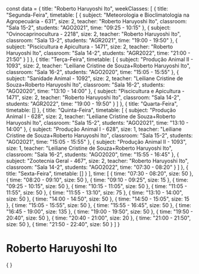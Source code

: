 const data = {
  title: "Roberto Haruyoshi Ito",
  weekClasses: [
    {
      title: "Segunda-Feira",
      timetable: [
        {
          subject: "Meteorologia e Bioclimatologia na Agropecuária - 631",
          size: 2,
          teacher: "Roberto Haruyoshi Ito",
          classroom: "Sala 15-2",
          students: "AGO2021",
          time: "09:25 - 10:15"
        },
        {
          subject: "Ovinocaprinocultura - 2218",
          size: 2,
          teacher: "Roberto Haruyoshi Ito",
          classroom: "Sala 13-2",
          students: "AGR2021",
          time: "19:00 - 19:50"
        },
        {
          subject: "Piscicultura e Apicultura - 1471",
          size: 2,
          teacher: "Roberto Haruyoshi Ito",
          classroom: "Sala 14-2",
          students: "AGR2022",
          time: "21:00 - 21:50"
        }
      ]
    },
    {
      title: "Terça-Feira",
      timetable: [
        {
          subject: "Produção Animal II - 1093",
          size: 2,
          teacher: "Leiliane Cristine de Souza+Roberto Haruyoshi Ito",
          classroom: "Sala 16-2",
          students: "AGO2020",
          time: "15:05 - 15:55"
        },
        {
          subject: "Sanidade Animal - 1092",
          size: 2,
          teacher: "Leiliane Cristine de Souza+Roberto Haruyoshi Ito",
          classroom: "Sala 16-2",
          students: "AGO2020",
          time: "13:10 - 14:00"
        },
        {
          subject: "Piscicultura e Apicultura - 1471",
          size: 2,
          teacher: "Roberto Haruyoshi Ito",
          classroom: "Sala 14-2",
          students: "AGR2022",
          time: "19:00 - 19:50"
        }
      ]
    },
    {
      title: "Quarta-Feira",
      timetable: []
    },
    {
      title: "Quinta-Feira",
      timetable: [
        {
          subject: "Produção Animal I - 628",
          size: 2,
          teacher: "Leiliane Cristine de Souza+Roberto Haruyoshi Ito",
          classroom: "Sala 15-2",
          students: "AGO2021",
          time: "13:10 - 14:00"
        },
        {
          subject: "Produção Animal I - 628",
          size: 1,
          teacher: "Leiliane Cristine de Souza+Roberto Haruyoshi Ito",
          classroom: "Sala 15-2",
          students: "AGO2021",
          time: "15:05 - 15:55"
        },
        {
          subject: "Produção Animal II - 1093",
          size: 1,
          teacher: "Leiliane Cristine de Souza+Roberto Haruyoshi Ito",
          classroom: "Sala 16-2",
          students: "AGO2020",
          time: "15:55 - 16:45"
        },
        {
          subject: "Zootecnia Geral - 467",
          size: 2,
          teacher: "Roberto Haruyoshi Ito",
          classroom: "Sala 14-2",
          students: "AGO2022",
          time: "07:30 - 08:20"
        }
      ]
    },
    {
      title: "Sexta-Feira",
      timetable: []
    }
  ],
  time: [
    {
      time: "07:30 - 08:20",
      size: 50
    },
    {
      time: "08:20 - 09:10",
      size: 50
    },
    {
      time: "09:10 - 09:25",
      size: 15
    },
    {
      time: "09:25 - 10:15",
      size: 50
    },
    {
      time: "10:15 - 11:05",
      size: 50
    },
    {
      time: "11:05 - 11:55",
      size: 50
    },
    {
      time: "11:55 - 13:10",
      size: 75
    },
    {
      time: "13:10 - 14:00",
      size: 50
    },
    {
      time: "14:00 - 14:50",
      size: 50
    },
    {
      time: "14:50 - 15:05",
      size: 15
    },
    {
      time: "15:05 - 15:55",
      size: 50
    },
    {
      time: "15:55 - 16:45",
      size: 50
    },
    {
      time: "16:45 - 19:00",
      size: 135
    },
    {
      time: "19:00 - 19:50",
      size: 50
    },
    {
      time: "19:50 - 20:40",
      size: 50
    },
    {
      time: "20:40 - 21:00",
      size: 20
    },
    {
      time: "21:00 - 21:50",
      size: 50
    },
    {
      time: "21:50 - 22:40",
      size: 50
    }
  ]
}

# Roberto Haruyoshi Ito

<div>
    {
        <Grid
            title={data.title} 
            weekClasses={data.weekClasses} 
            time={data.time}
        />
    }
</div>